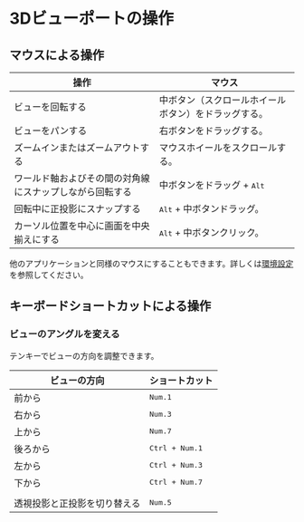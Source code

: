 # 3Dビューポートの操作

## マウスによる操作

| 操作                                              | マウス                                                       |
| -------------------------------------------------- | -------------------------------------------------------- |
| ビューを回転する                                     | 中ボタン（スクロールホイールボタン）をドラッグする。              |
| ビューをパンする                                    | 右ボタンをドラッグする。                                     |
| ズームインまたはズームアウトする                    | マウスホイールをスクロールする。                               |
| ワールド軸およびその間の対角線にスナップしながら回転する | 中ボタンをドラッグ + <kbd>Alt</kbd>                     |
| 回転中に正投影にスナップする                        | <kbd>Alt</kbd> + 中ボタンドラッグ。                        |
| カーソル位置を中心に画面を中央揃えにする              | <kbd>Alt</kbd> + 中ボタンクリック。                         |


他のアプリケーションと同様のマウスにすることもできます。詳しくは[環境設定](preferences)を参照してください。

## キーボードショートカットによる操作

### ビューのアングルを変える

テンキーでビューの方向を調整できます。

| ビューの方向                 | ショートカット          |
| ---------------------------- | ----------------------- |
| 前から                       | <kbd>Num.1</kbd>        |
| 右から                       | <kbd>Num.3</kbd>        |
| 上から                       | <kbd>Num.7</kbd>        |
| 後ろから                     | <kbd>Ctrl + Num.1</kbd> |
| 左から                       | <kbd>Ctrl + Num.3</kbd> |
| 下から                       | <kbd>Ctrl + Num.7</kbd> |
|                              |                         |
| 透視投影と正投影を切り替える | <kbd>Num.5</kbd>        |